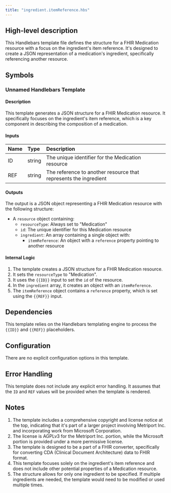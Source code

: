 ```yaml
---
title: "ingredient.itemReference.hbs"
---
```


## High-level description
This Handlebars template file defines the structure for a FHIR Medication resource with a focus on the ingredient's item reference. It's designed to create a JSON representation of a medication's ingredient, specifically referencing another resource.

## Symbols

### Unnamed Handlebars Template
#### Description
This template generates a JSON structure for a FHIR Medication resource. It specifically focuses on the ingredient's item reference, which is a key component in describing the composition of a medication.

#### Inputs
| Name | Type | Description |
|:-----|:-----|:------------|
| ID   | string | The unique identifier for the Medication resource |
| REF  | string | The reference to another resource that represents the ingredient |

#### Outputs
The output is a JSON object representing a FHIR Medication resource with the following structure:
- A `resource` object containing:
  - `resourceType`: Always set to "Medication"
  - `id`: The unique identifier for this Medication resource
  - `ingredient`: An array containing a single object with:
    - `itemReference`: An object with a `reference` property pointing to another resource

#### Internal Logic
1. The template creates a JSON structure for a FHIR Medication resource.
2. It sets the `resourceType` to "Medication".
3. It uses the `{{ID}}` input to set the `id` of the resource.
4. In the `ingredient` array, it creates an object with an `itemReference`.
5. The `itemReference` object contains a `reference` property, which is set using the `{{REF}}` input.

## Dependencies
This template relies on the Handlebars templating engine to process the `{{ID}}` and `{{REF}}` placeholders.

## Configuration
There are no explicit configuration options in this template.

## Error Handling
This template does not include any explicit error handling. It assumes that the `ID` and `REF` values will be provided when the template is rendered.

## Notes
1. The template includes a comprehensive copyright and license notice at the top, indicating that it's part of a larger project involving Metriport Inc. and incorporating work from Microsoft Corporation.
2. The license is AGPLv3 for the Metriport Inc. portion, while the Microsoft portion is provided under a more permissive license.
3. The template is designed to be a part of a FHIR converter, specifically for converting CDA (Clinical Document Architecture) data to FHIR format.
4. This template focuses solely on the ingredient's item reference and does not include other potential properties of a Medication resource.
5. The structure allows for only one ingredient to be specified. If multiple ingredients are needed, the template would need to be modified or used multiple times.